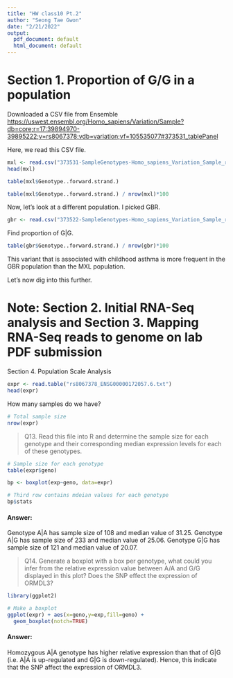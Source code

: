 ```yaml
---
title: "HW class10 Pt.2"
author: "Seong Tae Gwon"
date: "2/21/2022"
output:
  pdf_document: default
  html_document: default
---
```


# Section 1. Proportion of G/G in a population

Downloaded a CSV file from Ensemble <https://uswest.ensembl.org/Homo_sapiens/Variation/Sample?db=core;r=17:39894970-39895222;v=rs8067378;vdb=variation;vf=105535077#373531_tablePanel>

Here, we read this CSV file.

```r
mxl <- read.csv("373531-SampleGenotypes-Homo_sapiens_Variation_Sample_rs8067378.csv")
head(mxl)
```

```r
table(mxl$Genotype..forward.strand.)
```

```r
table(mxl$Genotype..forward.strand.) / nrow(mxl)*100
```

Now, let's look at a different population. I picked GBR. 

```r
gbr <- read.csv("373522-SampleGenotypes-Homo_sapiens_Variation_Sample_rs8067378.csv")
```

Find proportion of G|G.

```r
table(gbr$Genotype..forward.strand.) / nrow(gbr)*100
```

This variant that is associated with childhood asthma is more frequent in the GBR population than the MXL population.

Let's now dig into this further.

# Note: Section 2. Initial RNA-Seq analysis and Section 3. Mapping RNA-Seq reads to genome on lab PDF submission

Section 4. Population Scale Analysis

```r
expr <- read.table("rs8067378_ENSG00000172057.6.txt")
head(expr)
```

How many samples do we have?

```r
# Total sample size
nrow(expr)
```


> Q13. Read this file into R and determine the sample size for each genotype and their
corresponding median expression levels for each of these genotypes.

```r
# Sample size for each genotype
table(expr$geno)
```

```r
bp <- boxplot(exp~geno, data=expr)
```

```r
# Third row contains mdeian values for each genotype
bp$stats
```

#### Answer:
Genotype A|A has sample size of 108 and median value of 31.25.
Genotype A|G has sample size of 233 and median value of 25.06.
Genotype G|G has sample size of 121 and median value of 20.07.

> Q14. Generate a boxplot with a box per genotype, what could you infer from the relative
expression value between A/A and G/G displayed in this plot? Does the SNP effect the
expression of ORMDL3?

```r
library(ggplot2)

# Make a boxplot
ggplot(expr) + aes(x=geno,y=exp,fill=geno) +
  geom_boxplot(notch=TRUE)
```

#### Answer:
Homozygous A|A genotype has higher relative expression than that of G|G (i.e. A|A is up-regulated and G|G is down-regulated). Hence, this indicate that the SNP affect the expression of ORMDL3.